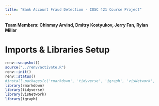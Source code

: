 ```yaml
---
title: "Bank Account Fraud Detection - COSC 421 Course Project"
---
```


#### Team Members: Chinmay Arvind, Dmitry Kostyukov, Jerry Fan, Rylan Millar

# Imports & Libraries Setup

```r
renv::snapshot()
source("../renv/activate.R")
renv::init()
renv::status()
#install.packages(c('rmarkdown', 'tidyverse', 'igraph', 'visNetwork', 'igraph'))
library(rmarkdown)
library(tidyverse)
library(visNetwork)
library(igraph)
```
